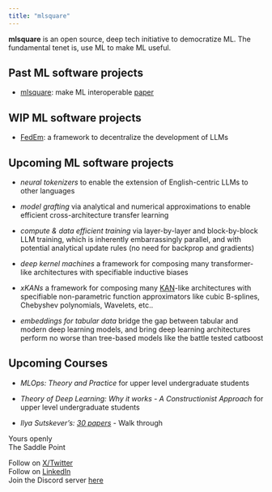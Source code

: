 ```yaml
---
title: "mlsquare"
---
```


**mlsquare** is an open source, deep tech initiative to democratize ML. The fundamental tenet is, use ML to make ML useful. 

## Past ML software projects

*   [mlsquare](https://github.com/mlsquare/mlsquare): make ML interoperable [paper](https://dl.acm.org/doi/10.1145/3486001.3486243)

## WIP ML software projects
* [FedEm](https://github.com/mlsquare/fedem): a framework to decentralize the development of LLMs

## Upcoming ML software projects

* *neural tokenizers* to enable the extension of English-centric LLMs to other languages

* *model grafting* via analytical and numerical approximations to enable efficient cross-architecture transfer learning

* *compute & data efficient training* via layer-by-layer and block-by-block LLM training, which is inherently embarrassingly parallel, and with potential analytical update rules (no need for backprop and gradients)

* *deep kernel machines* a framework for composing many transformer-like architectures with specifiable inductive biases

* *xKANs* a framework for composing many [KAN](https://arxiv.org/abs/2404.19756)-like architectures with specifiable non-parametric function approximators like cubic B-splines, Chebyshev polynomials, Wavelets, etc..

* *embeddings for tabular data* bridge the gap between tabular and modern deep learning models, and bring deep learning architectures perform no worse than tree-based models like the battle tested catboost


## Upcoming Courses

* *MLOps: Theory and Practice* for upper level undergraduate students

* *Theory of Deep Learning: Why it works - A Constructionist Approach* for upper level undergraduate students 

* *Ilya Sutskever's: [30 papers](https://arc.net/folder/D0472A20-9C20-4D3F-B145-D2865C0A9FEE?trk=public_post_comment-text)* - Walk through


Yours openly \
The Saddle Point \

Follow on [X/Twitter](https://x.com/TheSaddlePoint) \
Follow on [LinkedIn](https://linkedin.com/in/somasdhavala) \
Join the Discord server [here](https://discord.gg/TbW3kueqKR)